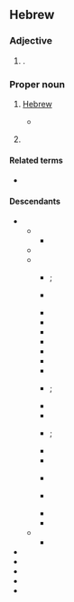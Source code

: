==Hebrew==

===Adjective===
{{head|he|adjective form|head=יְהוּדִית|tr=y'hudít}}

# {{he-adj form of|יהודי|wv=יְהוּדִי |tr=y'hudí|g=f|n=s|s=i}}.

===Proper noun===
{{he-proper noun|head=יְהוּדִית|tr=y'hudít|g=f}}

# {{lb|he|Biblical|obsolete}} [[Hebrew]]
#* {{RQ:Tanach|10|36|11|tr=NIV}}
#*: {{ux|he|...דַּבֶּר-נָא אֶל-עֲבָדֶיךָ אֲרָמִית כִּי שֹׁמְעִים אֲנָחְנוּ וְאַל-תְּדַבֵּר עִמָּנוּ '''יְהוּדִית''' בְּאָזְנֵי הָעָם אֲשֶׁר עַל-הַחֹמָה.|tr=...dabber-ná el-'avadécha aramít ki šomə'ím anáḥnu vəal-tədabbḗr 'immánu '''yəhudít''' bəoznḗ ha'ám ašer 'al-haḥomá.|...Please speak to your servants in Aramaic, since we understand it; don't speak to us in '''Hebrew''' in the hearing of the people on the wall.}}
# {{given name|he|gender=female|xlit=Yehudit|eq=Judith}}

====Related terms====
* {{l|he|יהודה|tr=y'hudá}}

====Descendants====
* {{desc|bor=1|grc|Ιουδίθ}}
** {{desc|bor=1|xcl|Յուդիթ}}
*** {{desc|hy|Հուդիթ}}
** {{desc|el|Ιουδίθ|slb=1}}
** {{desc|bor=1|la|Iudith|Judith}}
*** {{desc|bor=1|zh|友弟德}}; {{desc|der=1|nolb=1|zh|友弟德傳}} {{attn|zh|via which intermediate language?}}
*** {{desc|bor=1|cs|Judita}} {{attn|cs|via which intermediate language?}}
*** {{desc|bor=1|da|Judith}}
*** {{desctree|bor=1|en|Judith}}
*** {{desc|bor=1|fo|Judit}}
*** {{desc|bor=1|fr|Judith}}
*** {{desc|bor=1|gl|Xudite|Xudit}}
*** {{desc|bor=1|de|Judith|alts=1}}
*** {{desc|bor=1|hu|Judit}}
*** {{desc|bor=1|ga|Iúidit}}; {{desc|der=1|nolb=1|ga|Leabhar Iúidit}}
*** {{desctree|bor=1|it|Giuditta}}
*** {{desc|bor=1|no|Judith|Judit}}
*** {{desc|bor=1|pl|Judyta}}; {{desc|der=1|nolb=1|pl|Księga Judyty}}
*** {{desc|bor=1|pt|Judite}}
*** {{desc|bor=1|ro|Iudita}}
*** {{desc|bor=1|ru|Джу́дит}} {{attn|ru|via which intermediate language?}}
*** {{desc|bor=1|sk|Judita}} {{attn|sk|via which intermediate language?}}
*** {{desc|bor=1|es|Judit}}
*** {{desc|bor=1|sv|Judith|Judit}}
** {{desc|bor=1|cu|}}
*** {{desc|bor=1|ru|Юди́фь|Иуди́фь}}
* {{desc|lbor=1|en|Yehudit|alts=1}}
* {{desc|lbor=1|fi|Jehudit}}
* {{desc|lbor=1|de|Jehudit}}
* {{desc|lbor=1|ur|یہودیت|tr=yahūdīt}}
* {{desc|lbor=1|yi|יהודית|tr=yehudes}}